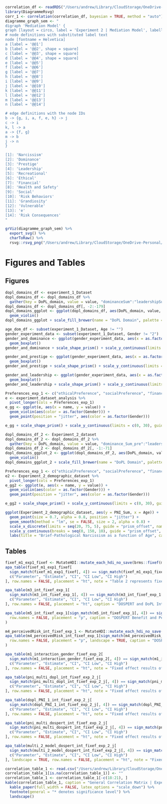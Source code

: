 ```r
correlation_df <- readRDS("/Users/andrew/Library/CloudStorage/OneDrive-Personal/Documents/1_UoE/Research/PhD/DoPL/Experiments/DoPL_Experiment_Two/Analysis/correlation_df.rds")
library(DiagrammeRsvg)
corr_1 <- correlation(correlation_df, bayesian = TRUE, method = "auto")
diagramme_graph_sem <- "
digraph 'Mediation Model' {
graph [layout = circo, label = 'Experiment 2 | Mediation Model', labelloc = t]
# node definitions with substituted label text
node [fontname = Helvetica]
a [label = '@@1']
b [label = '@@2', shape = square]
c [label = '@@3', shape = square]
d [label = '@@4', shape = square]
e [label = '@@5']
f [label = '@@6']
g [label = '@@7']
h [label = '@@8']
i [label = '@@9']
j [label = '@@10']
k [label = '@@11']
l [label = '@@12']
m [label = '@@13']
n [label = '@@14']

# edge definitions with the node IDs
b -> {g, i, a, f, e, h} -> j
c -> i
k, l -> a
a -> {f, g}
m -> b
j -> n
}

[1]: 'Narcissism'
[2]: 'Dominance'
[3]: 'Prestige'
[4]: 'Leadership'
[5]: 'Recreational'
[6]: 'Ethical'
[7]: 'Financial'
[8]: 'Health and Safety'
[9]: 'Social'
[10]: 'Risk Behaviors'
[11]: 'Grandiosity'
[12]: 'Vulnerable'
[13]: 'e'
[14]: 'Risk Consequences'
"

grViz(diagramme_graph_sem) %>%
  export_svg() %>%
  charToRaw() %>%
  rsvg::rsvg_png("/Users/andrew/Library/CloudStorage/OneDrive-Personal/Documents/1_UoE/Research/PhD/Dissertation/Chapters/GraphsandTables/diagramme_graph_sem.png")
```

\newpage

# Figures and Tables

## Figures

```r
dopl_domains_df <- experiment_1_Dataset
dopl_domains_df <- dopl_domains_df %>%
  gather(key = DoPL_domain, value = value, "dominanceSum":"leadershipSum")
dopl_domains_df <- dopl_domains_df[, -2:-179]
dopl_domains_ggplot <- ggplot(dopl_domains_df, aes(DoPL_domain, value, fill = DoPL_domain)) +
  geom_violin()
dopl_domains_ggplot + scale_fill_brewer(name = "DoPL Domain", palette = "Dark2", labels = c("Dominance", "Leadership", "Prestige")) + scale_shape_prism() + scale_y_continuous(limits = c(0, 40), guide = "prism_minor") + scale_x_discrete(name = "DoPL Domain", guide = "prism_bracket", labels = c("Dominance", "Leadership", "Prestige")) + labs(title = "DoPL Domain Distributions", caption = "Experiment 1")
```

```r
age_dom_df <- subset(experiment_1_Dataset, Age != "")
gender_experiment_data <- subset(experiment_1_Dataset, Gender != "2")
gender_and_dominance <- ggplot(gender_experiment_data, aes(x = as.factor(Gender), y = dominanceSum, group = Gender, fill = as.factor(Gender))) +
  geom_boxplot()
gender_and_dominance + scale_shape_prism() + scale_y_continuous(limits = c(0, 30), guide = "prism_offset", name = "Dominance") + scale_x_discrete(labels = c("Men", "Women"), guide = "prism_bracket", name = "Gender") + labs(fill = "Gender") + scale_fill_manual(name = "Gender", labels = c("Men", "Women"), values = c("#A6CEE3", "#FF7F00")) + labs(title = "Dominance Distribution", caption = "Experiment 1")
```

```r
gender_and_prestige <- ggplot(gender_experiment_data, aes(x = as.factor(Gender), y = prestigeSum, group = Gender, fill = as.factor(Gender))) +
  geom_boxplot()
gender_and_prestige + scale_shape_prism() + scale_y_continuous(limits = c(0, 30), guide = "prism_offset", name = "Prestige") + scale_x_discrete(labels = c("Men", "Women"), guide = "prism_bracket", name = "Gender") + scale_fill_manual(name = "Gender", labels = c("Men", "Women"), values = c("#A6CEE3", "#FF7F00")) + labs(title = "Prestige Distribution", caption = "Experiment 1")
```

```r
gender_and_leadership <- ggplot(gender_experiment_data, aes(x = as.factor(Gender), y = leadershipSum, group = Gender, fill = as.factor(Gender))) +
  geom_boxplot()
gender_and_leadership + scale_shape_prism() + scale_y_continuous(limits = c(0, 30), guide = "prism_offset", name = "Leadership") + scale_x_discrete(labels = c("Men", "Women"), guide = "prism_bracket", name = "Gender") + scale_fill_manual(name = "Gender", labels = c("Men", "Women"), values = c("#A6CEE3", "#FF7F00")) + labs(title = "DoPL Domains Distributions", caption = "Experiment 1")
```


```r
Preferences_exp_1 <- c("ethicalPreference", "socialPreference", "financialPreference", "healthAndSafetyPreference", "recreationalPreference")
e <- experiment_dataset_analysis %>%
  pivot_longer(cols = Preferences_exp_1)
e_gg <- ggplot(e, aes(x = name, y = value)) +
  geom_violin(aes(color = as.factor(Gender))) +
  geom_point(position = "jitter", aes(color = as.factor(Gender)))

e_gg + scale_shape_prism() + scale_y_continuous(limits = c(0, 30), guide = "prism_offset", name = "DOSPERT Preference Value") + scale_x_discrete(labels = c("Ethical \nPreference", "Social \nPreference", "Financial \nPreference", "Health\nand\nSafety \nPreference", "Recreational \nPreference"), guide = "prism_bracket", name = "Risk Taking Preference (DOSPERT)") + scale_color_discrete(name = "Gender", labels = c("Men", "Women")) + labs(title = "DOSPERT Preferences Distribution", caption = "Experiment 1")
```


```r
dopl_domains_df_2 <- Experiment_2_dataset
dopl_domains_df_2 <- dopl_domains_df_2 %>%
  gather(key = DoPL_domain, value = value, "dominance_Sum_pre":"leadership_Sum_pre")
dopl_domains_df_2 <- dopl_domains_df_2[, -1:-71]
dopl_domains_ggplot_2 <- ggplot(dopl_domains_df_2, aes(DoPL_domain, value, fill = DoPL_domain)) +
  geom_violin()
dopl_domains_ggplot_2 + scale_fill_brewer(name = "DoPL Domain", palette = "Dark2", labels = c("Dominance", "Leadership", "Prestige")) + scale_shape_prism() + scale_y_continuous(limits = c(0, 40), guide = "prism_minor") + scale_x_discrete(name = "DoPL Domain", guide = "prism_bracket", labels = c("Dominance", "Leadership", "Prestige")) + labs(title = "DoPL Domain Distributions", caption = "Experiment 2")
```

```r
Preferences_exp_1 <- c("ethicalPreference", "socialPreference", "financialPreference", "healthAndSafetyPreference", "recreationalPreference")
e2 <- Experiment_2_demographic_dataset %>%
  pivot_longer(cols = Preferences_exp_1)
e_gg2 <- ggplot(e, aes(x = name, y = value)) +
  geom_violin(aes(color = as.factor(Gender))) +
  geom_point(position = "jitter", aes(color = as.factor(Gender)))

e_gg2 + scale_shape_prism() + scale_y_continuous(limits = c(0, 30), guide = "prism_offset", name = "DOSPERT Preference Value") + scale_x_discrete(labels = c("Ethical \nPreference", "Social \nPreference", "Financial \nPreference", "Health\nand\nSafety \nPreference", "Recreational \nPreference"), guide = "prism_bracket", name = "Risk Taking Preference (DOSPERT)") + scale_color_discrete(name = "Gender", labels = c("Men", "Women")) + labs(title = "DOSPERT Preferences Distribution", caption = "Experiment 2")
```


```r
ggplot(Experiment_2_demographic_dataset, aes(y = PNI_Sum, x = Age)) +
  geom_point(size = 0.7, alpha = 0.8, position = "jitter") +
  geom_smooth(method = "lm", se = FALSE, size = 2, alpha = 0.8) +
  scale_x_discrete(limits = seq(20, 75, 5), guide = "prism_offset", name = "Age (in years)") +
  scale_y_continuous(breaks = seq(0, 150, 10), guide = "prism_offset", name = "Brief-Pathological Narcissism") +
  labs(title = "Brief-Pathological Narcissism as a function of Age", caption = "Experiment 2")
```

\newpage

\begin{landscape}

```r
ggcorrplot(corr_1, type = "lower", lab = TRUE, insig = "pch", show.diag = TRUE, sig.level = 0.05) +
  scale_x_discrete(labels = 1:17) +
  theme(axis.text.x = element_text(angle = 0, hjust = .5)) +
  labs(caption = "1 = General Risk Preference, 2 = General Expected Benefits, 3 = Risk Sum, 4 = Risk Benefit, 5 = Risk Perception, 6 = B-PNI, 7 = UMS Sum, 8 = UMS Intimacy, 9 = UMS Affiliation,
10 = Leadership, 11 = Prestige, 12 = Dominance, 13 = Social Preference, 14 = Recreational Preference, 15 = Health and Safety Preference, 16 = Financial Preference, 17 = Ethical Preference", title = "Correlation Plot | Experiment 2")
```

\end{landscape}

\newpage

\begin{landscape}

```r

knitr::include_graphics("/Users/andrew/Library/CloudStorage/OneDrive-Personal/Documents/1_UoE/Research/PhD/Dissertation/Chapters/GraphsandTables/diagramme_graph_sem.png")
```

\end{landscape}

\newpage

## Tables

```r
fixef_m1_exp1_fixef <- MutateHDI::mutate_each_hdi_no_save(brms::fixef(m1_exp_1))
apa_table(fixef_m1_exp1_fixef[
  sign_match(fixef_m1_exp1_fixef[, 4]) == sign_match(fixef_m1_exp1_fixef[, 5]),
  c("Parameter", "Estimate", "CI", "CI Low", "CI High")
], row.names = FALSE, placement = "ht", note = "Table 2 represents fixed effects, confidence interevals low and high for a basic bayesian model of Dominance, Prestige, and Leadership predicting general risk preference. Matching signs for confidence intervals is displayed in the table.", caption = "Fixed Effects: DoPL * General Risk")
```

```r

apa_table(m3_int_fixef_exp_1[
  sign_match(m3_int_fixef_exp_1[, 4]) == sign_match(m3_int_fixef_exp_1[, 5]),
  c("Parameter", "Estimate", "CI", "CI Low", "CI High")
], row.names = FALSE, placement = "ht", caption = "DOSPERT and DoPL Interaction: Experiment 1", note = "Fixed effect results of Dominance, Prestige, and Leadership with gender interactions predicting each of the individual Domain Specific Risk Taking (DOSPERT) domains.")
```

```r

apa_table(m5_int_fixef_exp_1[sign_match(m5_int_fixef_exp_1[, 4]) == sign_match(m5_int_fixef_exp_1[, 5]), c("Parameter", "Estimate", "CI", "CI Low", "CI High")],
  row.names = FALSE, placement = "p", caption = "DOSPERT Benefit and Perception: Experiment 1", note = "Fixed effect results of Dominance, Prestige, and Leadership with gender interactions predicting the perceptions and benefits of risk."
)
```

```r
m4_perceivedRisk_int_fixef_exp_1 <- MutateHDI::mutate_each_hdi_no_save(fixef(m4_perceivedRisk_Gender_exp_1))
apa_table(m4_perceivedRisk_int_fixef_exp_1[sign_match(m4_perceivedRisk_int_fixef_exp_1[, 4]) == sign_match(m4_perceivedRisk_int_fixef_exp_1[, 5]), c("Parameter", "Estimate", "CI", "CI Low", "CI High")],
  row.names = FALSE, placement = "p", landscape = TRUE, caption = "DOSPERT Benefit and Perception: Experiment 1", note = "Fixed effect results of Dominance, Prestige, and Leadership with gender interactions predicting the perceptions and benefits of risk."
)
```

```r
apa_table(m1_interaction_gender_fixef_exp_2[
  sign_match(m1_interaction_gender_fixef_exp_2[, 4]) == sign_match(m1_interaction_gender_fixef_exp_2[, 5]),
  c("Parameter", "Estimate", "CI", "CI Low", "CI High")
], row.names = FALSE, placement = "ht", note = "Fixed effect results of Dominance, Prestige, and Leadership with gender interactions predicting general risk preference.", caption = "General Risk * DoPL: Experiment 2")
```

```r
apa_table(pni_multi_dopl_int_fixef_exp_2_j[
  sign_match(pni_multi_dopl_int_fixef_exp_2_j[, 4]) == sign_match(pni_multi_dopl_int_fixef_exp_2_j[, 5]),
  c("Parameter", "Estimate", "CI", "CI Low", "CI High")
], row.names = FALSE, placement = "ht", note = "Fixed effect results of Dominance, Prestige, and Leadership with gender interactions predicting two domains of narcissism, i.e., grandiose and vulnerable.", caption = "Vulnerable and Grandiose * DoPL: Experiment 2")
```

```r
apa_table(dopl_PNI_1_int_fixef_exp_2_j[
  sign_match(dopl_PNI_1_int_fixef_exp_2_j[, 4]) == sign_match(dopl_PNI_1_int_fixef_exp_2_j[, 5]),
  c("Parameter", "Estimate", "CI", "CI Low", "CI High")
], row.names = FALSE, placement = "ht", note = "Fixed effect results of sub-domains of vulnerable nercissism with gender interactions predicting dominance, prestige, and leadership.", caption = "Vulnerable Narcissism Sub-domains * DoPL: Experiment 2")
```

```r
apa_table(pni_multi_dospert_int_fixef_exp_2_j[
  sign_match(pni_multi_dospert_int_fixef_exp_2_j[, 4]) == sign_match(pni_multi_dospert_int_fixef_exp_2_j[, 5]),
  c("Parameter", "Estimate", "CI", "CI Low", "CI High")
], row.names = FALSE, placement = "ht", note = "Fixed effect results of individual DOSPERT domains with gender interactions predicting vulnerable and grandiose narcissism respectivley.", caption = "B-PNI * DOSPERT : Gender: Experiment 2")
```

```r
apa_table(multi_2_model_dospert_int_fixef_exp_2_j[
  sign_match(multi_2_model_dospert_int_fixef_exp_2_j[, 4]) == sign_match(multi_2_model_dospert_int_fixef_exp_2_j[, 5]),
  c("Parameter", "Estimate", "CI", "CI Low", "CI High")
], landscape = TRUE, row.names = FALSE, placement = "ht", note = "Fixed effect results of Dominance, Prestige, and Leadership with gender interactions predicting general risk preference.", caption = "General Risk * DoPL: Experiment 2")
```

```r
correlation_table_1 <- read.csv("/Users/andrew/Library/CloudStorage/OneDrive-Personal/Documents/1_UoE/Research/PhD/DoPL/Experiments/DoPL_Experiment_Two/Analysis/correlation_table_1.csv")
correlation_table_1[is.na(correlation_table_1)] <- ""
correlation_table_1 <- correlation_table_1[-c(18:21), ]
kable(correlation_table_1, caption = "General Correlation Matrix | Experiment 2", col.names = c("Parameter", 1:17), escape = FALSE, format = "latex", booktabs = T, align = "l") %>%
  kable_paper(full_width = FALSE, latex_options = "scale_down") %>%
  footnote(general = "* denotes significance level") %>%
  landscape()
```








